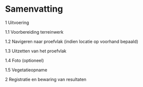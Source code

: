 # Samenvatting

1 Uitvoering

1.1 Voorbereiding terreinwerk

1.2 Navigeren naar proefvlak (indien locatie op voorhand bepaald)

1.3 Uitzetten van het proefvlak

1.4 Foto (optioneel)

1.5 Vegetatieopname

2 Registratie en bewaring van resultaten
